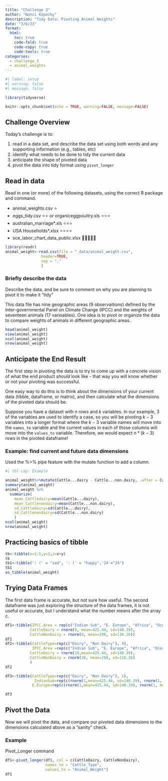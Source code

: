 ```yaml
---
title: "Challenge 3"
author: "Nanci Kopecky"
description: "Tidy Data: Pivoting Animal Weights"
date: "3/6/23"
format:
  html:
    toc: true
    code-fold: true
    code-copy: true
    code-tools: true
categories:
  - challenge_3
  - animal_weights
---
```


```r
#| label: setup
#| warning: false
#| message: false

library(tidyverse)

knitr::opts_chunk$set(echo = TRUE, warning=FALSE, message=FALSE)
```

## Challenge Overview

Today's challenge is to:

1.  read in a data set, and describe the data set using both words and any supporting information (e.g., tables, etc)
2.  identify what needs to be done to tidy the current data
3.  anticipate the shape of pivoted data
4.  pivot the data into tidy format using `pivot_longer`

## Read in data

Read in one (or more) of the following datasets, using the correct R package and command.

-   animal_weights.csv ⭐
-   eggs_tidy.csv ⭐⭐ or organiceggpoultry.xls ⭐⭐⭐
-   australian_marriage\*.xls ⭐⭐⭐
-   USA Households\*.xlsx ⭐⭐⭐⭐
-   sce_labor_chart_data_public.xlsx 🌟🌟🌟🌟🌟

```r
library(readr)
animal_weight<-read.csv(file = "_data/animal_weight.csv",
                header=TRUE,
                sep = ","
                )

```

### Briefly describe the data

Describe the data, and be sure to comment on why you are planning to pivot it to make it "tidy"

This data file has nine geographic areas (9 observaitions) defined by the Inter-governmental Panel on Climate Change (IPCC) and the weights of seventeen animals (17 varioables). One idea is to pivot or organize the data to compare weights of animals in different geographic areas.

```r
head(animal_weight)
view(animal_weight)
ncol(animal_weight)
nrow(animal_weight)
```

## Anticipate the End Result

The first step in pivoting the data is to try to come up with a concrete vision of what the end product *should* look like - that way you will know whether or not your pivoting was successful.

One easy way to do this is to think about the dimensions of your current data (tibble, dataframe, or matrix), and then calculate what the dimensions of the pivoted data should be.

Suppose you have a dataset with $n$ rows and $k$ variables. In our example, 3 of the variables are used to identify a case, so you will be pivoting $k-3$ variables into a longer format where the $k-3$ variable names will move into the `names_to` variable and the current values in each of those columns will move into the `values_to` variable. Therefore, we would expect $n * (k-3)$ rows in the pivoted dataframe!

### Example: find current and future data dimensions

Used the %\>% pipe feature with the mutate function to add a column.

```r
#| tbl-cap: Example

animal_weight%>%mutate(Cattle...dairy - Cattle...non.dairy, .after = Cattle...non.dairy)
summary(animal_weight)
animal_weight %>%
  summarize(
    mean_Cattledairy=mean(Cattle...dairy),
    mean_Cattlenondairy=mean(Cattle...non.dairy),
    sd_Cattledairy=sd(Cattle...dairy),
    sd_Cattlenondairy=sd(Cattle...non.dairy)
    )
ncol(animal_weight)
nrow(animal_weight)
```

## Practicing basics of tibble

```r
tb<-tibble(x=1:5,y=2,z=x+y)
tb
tb1<-tibble(': (' = "sad", ': )' = "happy",'24'="24")
tb1
as_tibble(animal_weight)
```

## Trying Data Frames

The first data frame is accurate, but not sure how useful. The second dataframe was just exploring the structure of the data frames, it is not useful or accurate, but I understand what the number means after the array c.

```r
df1<-tibble(IPCC.Area = rep(c("Indian Sub", "E. Europe", "Africa", "Oceania", "W. Europe", "Latin America", "Asia", "Middle East", "N. America"),1),
           CattleDairy = rnorm(9, mean=425.44, sd=140.39), 
           CattleNonDairy = rnorm(9, mean=298, sd=116.26))
df1
df2<-tibble(CattleType=rep(c("Dairy", "Non Dairy"), 9),
            IPCC.Area =rep(c("Indian Sub", "E. Europe", "Africa", "Oceania", "W. Europe", "Latin America", "Asia", "Middle East", "N. America"),2),
           CattleDairy = rnorm(18,mean=425.44, sd=140.39),
           CattleNonDairy = rnorm(18, mean=298, sd=116.26)
           )
df2
```

```r
df3<-tibble(CattleType=rep(c("Dairy", "Non Dairy"), 1),
             IndianSub=rep(c(rnorm(1,mean=425.44, sd=140.39), rnorm(1, mean=298, sd=116.26))),
            E.Europe=rep(c(rnorm(1,mean=425.44, sd=140.39), rnorm(1, mean=298, sd=116.26))))

df3
```

## Pivot the Data

Now we will pivot the data, and compare our pivoted data dimensions to the dimensions calculated above as a "sanity" check.

### Example

Pivot_Longer command

```r
df1<-pivot_longer(df1, col = c(CattleDairy, CattleNonDairy),
                  names_to = "Cattle_Type",
                  values_to = "Animal_Weight")
df1

```
